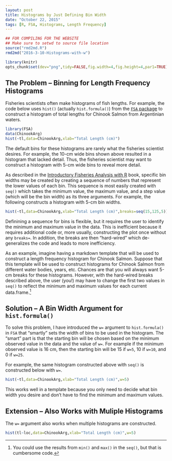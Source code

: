 ```yaml
---
layout: post
title: Histograms by Just Defining Bin Width
date: "October 22, 2015"
tags: [R, FSA, Histograms, Length Frequency]
---
```

```r
## FOR COMPILING FOR THE WEBSITE
## Make sure to setwd to source file location
source("rmd2md.R")
rmd2md("2016-3-10-Histograms-with-w")
```

```r
library(knitr)
opts_chunk$set(dev="png",tidy=FALSE,fig.width=4,fig.height=4,par1=TRUE)
```

## The Problem -- Binning for Length Frequency Histograms

Fisheries scientists often make histograms of fish lengths.  For example, the code below uses `hist()` (actually `hist.formula()`) from the [`FSA` package](https://github.com/droglenc/FSA/blob/master/README.md) to construct a histogram of total lengths for Chinook Salmon from Argentinian waters.

```r
library(FSA)
data(ChinookArg)
hist(~tl,data=ChinookArg,xlab="Total Length (cm)")
```

The default bins for these histograms are rarely what the fisheries scientist desires.  For example, the 10-cm wide bins shown above resulted in a histogram that lacked detail.  Thus, the fisheries scientist may want to construct a histogram with 5-cm wide bins to reveal more detail.

As described in the [Introductory Fisheries Analysis with R](http://derekogle.com/IFAR/) book, specific bin widths may be created by creating a sequence of numbers that represent the lower values of each bin.  This sequence is most easily created with `seq()` which takes the minimum value, the maximum value, and a step value (which will be the bin width) as its three arguments.  For example, the following constructs a histogram with 5-cm bin widths.

```r
hist(~tl,data=ChinookArg,xlab="Total Length (cm)",breaks=seq(15,125,5))
```

Definining a sequence for bins is flexible, but it requires the user to identify the minimum and maximum value in the data.  This is inefficient because it requires additional code or, more usually, constructing the plot once without any `breaks=`.  In addition, the breaks are then "hard-wired" which de-generalizes the code and leads to more inefficiency.

As an example, imagine having a markdown template that will be used to construct a length frequency histogram for Chinook Salmon.  Suppose that this template will be used to construct histograms for Chinook Salmon from different water bodies, years, etc.   Chances are that you will always want 5-cm breaks for these histograms.  However, with the hard-wired breaks described above, the user (you!) may have to change the first two values in `seq()` to reflect the minimum and maximum values for each current data.frame.[^1]

[^1]: You could use the results from `min()` and `max()` in the `seq()`, but that is cumbersome code.

## Solution -- A Bin Width Argument for `hist.formula()`

To solve this problem, I have introduced the `w=` argument to `hist.formula()` in `FSA` that "smartly" sets the width of bins to be used in the histogram.  The "smart" part is that the starting bin will be chosen based on the minimum observed value in the data and the value of `w=`.  For example if the minimum observed value is 16 cm, then the starting bin will be 15 if `w=5`, 10 if `w=10`, and 0 if `w=25`.

For example, the same histogram constructed above with `seq()` is constructed below with `w=`.

```r
hist(~tl,data=ChinookArg,xlab="Total Length (cm)",w=5)
```

This works well in a template because you only need to decide what bin width you desire and don't have to find the minimum and maximum values.

## Extension -- Also Works with Muliple Histograms

The `w=` argument also works when multiple histograms are constructed.

```r
hist(tl~loc,data=ChinookArg,xlab="Total Length (cm)",w=5)
```


